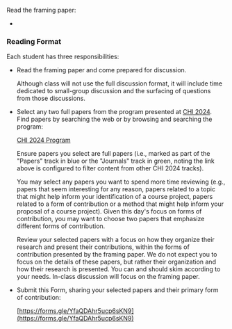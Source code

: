 
Read the framing paper:

<ul>
    <li key={props.readings.framing.title}>
        <p><FormattedReading reading={props.readings.framing}/></p>
    </li>
</ul>

### Reading Format

Each student has three responsibilities:

- Read the framing paper and come prepared for discussion.

  Although class will not use the full discussion format,
  it will include time dedicated to small-group discussion and the surfacing of questions from those discussions.

- Select any two full papers from the program presented at [CHI 2024](https://chi2024.acm.org/).
  Find papers by searching the web or by browsing and searching the program:

  [CHI 2024 Program](https://programs.sigchi.org/chi/2024/program/all?CONTENT_TYPE%5B%5D=13341;13269&itemsType=CONTENT&sortDirection=asc&sortType=TITLE&viewType=LIST)

  Ensure papers you select are full papers
  (i.e., marked as part of the "Papers" track in blue or the "Journals" track in green,
  noting the link above is configured to filter content from other CHI 2024 tracks).

  You may select any papers you want to spend more time reviewing
  (e.g., papers that seem interesting for any reason,
  papers related to a topic that might help inform your identification of a course project,
  papers related to a form of contribution or a method that might help inform your proposal of a course project).
  Given this day's focus on forms of contribution,
  you may want to choose two papers that emphasize different forms of contribution.

  Review your selected papers with a focus on how they organize their research and present their contributions,
  within the forms of contribution presented by the framing paper.
  We do not expect you to focus on the details of these papers, but rather their organization and how their research is presented.
  You can and should skim according to your needs.
  In-class discussion will focus on the framing paper.

- Submit this Form, sharing your selected papers and their primary form of contribution:

  [https://forms.gle/YfaQDAhr5ucp6sKN9](https://forms.gle/YfaQDAhr5ucp6sKN9)
